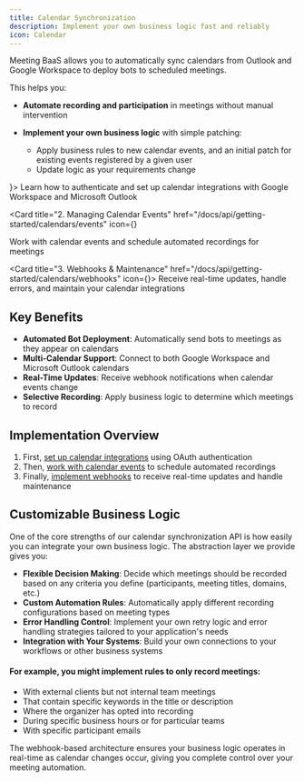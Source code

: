 ```yaml
---
title: Calendar Synchronization
description: Implement your own business logic fast and reliably
icon: Calendar
---
```


Meeting BaaS allows you to automatically sync calendars from Outlook and Google Workspace to deploy bots to scheduled meetings.

This helps you:

- **Automate recording and participation** in meetings without manual intervention

- **Implement your own business logic** with simple patching:
  - Apply business rules to new calendar events, and an initial patch for existing events registered by a given user
  - Update logic as your requirements change

<div className="grid grid-cols-1 gap-4 mt-0 md:grid-cols-2 lg:grid-cols-3">
  <Card title="1. Calendar Sync Setup" href="/docs/api/getting-started/calendars/setup" icon={<ChevronRight className="w-4 h-4" />}>
    Learn how to authenticate and set up calendar integrations with Google Workspace and Microsoft Outlook
  </Card>

<Card
  title="2. Managing Calendar Events"
  href="/docs/api/getting-started/calendars/events"
  icon={<ChevronRight className="h-4 w-4" />}
>
  Work with calendar events and schedule automated recordings for meetings
</Card>

  <Card title="3. Webhooks & Maintenance" href="/docs/api/getting-started/calendars/webhooks" icon={<ChevronRight className="w-4 h-4" />}>
    Receive real-time updates, handle errors, and maintain your calendar integrations
  </Card>
</div>

## Key Benefits

- **Automated Bot Deployment**: Automatically send bots to meetings as they appear on calendars
- **Multi-Calendar Support**: Connect to both Google Workspace and Microsoft Outlook calendars
- **Real-Time Updates**: Receive webhook notifications when calendar events change
- **Selective Recording**: Apply business logic to determine which meetings to record

## Implementation Overview

1. First, [set up calendar integrations](/docs/api/getting-started/calendars/setup) using OAuth authentication
2. Then, [work with calendar events](/docs/api/getting-started/calendars/events) to schedule automated recordings
3. Finally, [implement webhooks](/docs/api/getting-started/calendars/webhooks) to receive real-time updates and handle maintenance

## Customizable Business Logic

One of the core strengths of our calendar synchronization API is how easily you can integrate your own business logic. The abstraction layer we provide gives you:

- **Flexible Decision Making**: Decide which meetings should be recorded based on any criteria you define (participants, meeting titles, domains, etc.)
- **Custom Automation Rules**: Automatically apply different recording configurations based on meeting types
- **Error Handling Control**: Implement your own retry logic and error handling strategies tailored to your application's needs
- **Integration with Your Systems**: Build your own connections to your workflows or other business systems

#### For example, you might implement rules to only record meetings:

- With external clients but not internal team meetings
- That contain specific keywords in the title or description
- Where the organizer has opted into recording
- During specific business hours or for particular teams
- With specific participant emails

The webhook-based architecture ensures your business logic operates in real-time as calendar changes occur, giving you complete control over your meeting automation.
